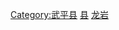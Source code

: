 {{catmore|武平县|福建省武平县}}
[[Category:武平县|Category:武平县]]
[[Category:龙岩区县市行政区划|县]]
[[Category:福建省各县市区行政区划|龙岩]]